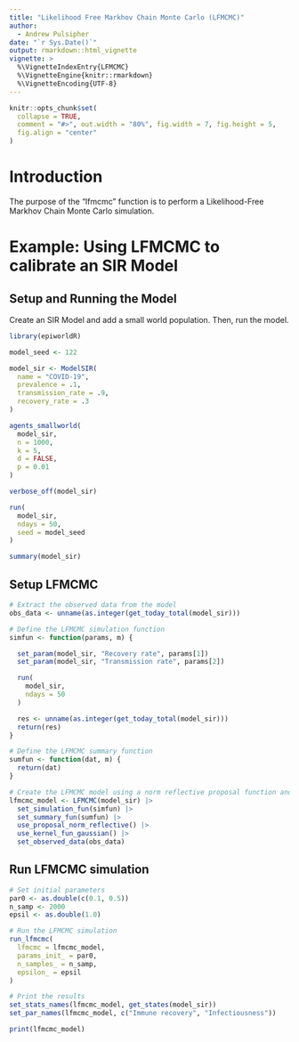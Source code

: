 ```yaml
---
title: "Likelihood Free Markhov Chain Monte Carlo (LFMCMC)"
author:
  - Andrew Pulsipher
date: "`r Sys.Date()`"
output: rmarkdown::html_vignette
vignette: >
  %\VignetteIndexEntry{LFMCMC}
  %\VignetteEngine{knitr::rmarkdown}
  %\VignetteEncoding{UTF-8}
---
```

```r
knitr::opts_chunk$set(
  collapse = TRUE,
  comment = "#>", out.width = "80%", fig.width = 7, fig.height = 5,
  fig.align = "center"
)
```
# Introduction
The purpose of the "lfmcmc" function is to perform a Likelihood-Free Markhov Chain Monte Carlo simulation.

# Example: Using LFMCMC to calibrate an SIR Model

## Setup and Running the Model
Create an SIR Model and add a small world population.
Then, run the model.
```r
library(epiworldR)

model_seed <- 122

model_sir <- ModelSIR(
  name = "COVID-19",
  prevalence = .1,
  transmission_rate = .9,
  recovery_rate = .3
)

agents_smallworld(
  model_sir,
  n = 1000,
  k = 5,
  d = FALSE,
  p = 0.01
)

verbose_off(model_sir)

run(
  model_sir,
  ndays = 50,
  seed = model_seed
)

summary(model_sir)
```

## Setup LFMCMC
```r
# Extract the observed data from the model
obs_data <- unname(as.integer(get_today_total(model_sir)))

# Define the LFMCMC simulation function
simfun <- function(params, m) {

  set_param(model_sir, "Recovery rate", params[1])
  set_param(model_sir, "Transmission rate", params[2])

  run(
    model_sir,
    ndays = 50
  )

  res <- unname(as.integer(get_today_total(model_sir)))
  return(res)
}

# Define the LFMCMC summary function
sumfun <- function(dat, m) {
  return(dat)
}

# Create the LFMCMC model using a norm reflective proposal function and a Gaussian kernel function
lfmcmc_model <- LFMCMC(model_sir) |>
  set_simulation_fun(simfun) |>
  set_summary_fun(sumfun) |>
  use_proposal_norm_reflective() |>
  use_kernel_fun_gaussian() |>
  set_observed_data(obs_data)
```

## Run LFMCMC simulation
```r
# Set initial parameters
par0 <- as.double(c(0.1, 0.5))
n_samp <- 2000
epsil <- as.double(1.0)

# Run the LFMCMC simulation
run_lfmcmc(
  lfmcmc = lfmcmc_model,
  params_init_ = par0,
  n_samples_ = n_samp,
  epsilon_ = epsil
)

# Print the results
set_stats_names(lfmcmc_model, get_states(model_sir))
set_par_names(lfmcmc_model, c("Immune recovery", "Infectiousness"))

print(lfmcmc_model)
```
